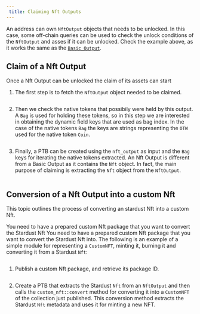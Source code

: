 ```yaml
---
 title: Claiming Nft Outputs
---
```


An address can own `NftOutput` objects that needs to be unlocked. 
In this case, some off-chain queries can be used to check the unlock conditions of the `NftOutput` and asses if it can be unlocked. 
Check the example above, as it works the same as the [`Basic Output`](#basic-output).
    
## Claim of a Nft Output
Once a Nft Output can be unlocked the claim of its assets can start

1. The first step is to fetch the `NftOutput` object needed to be claimed.

<Tabs>
<TabItem value="rs" label="Rust">

```rust file=<rootDir>/docs/examples/rust/stardust/nft-output-claim.rs#L54-L78
```

</TabItem>
<TabItem value="ts" label="TypeScript">

</TabItem>
</Tabs>


2. Then we check the native tokens that possibily were held by this output. A `Bag` is used for holding these tokens, so in this step we are interested in obtaining the dynamic field keys that are used as bag index. In the case of the native tokens `Bag` the keys are strings representing the `OTW` used for the native token `Coin`. 

<Tabs>
<TabItem value="rs" label="Rust">

```rust file=<rootDir>/docs/examples/rust/stardust/nft-output-claim.rs#L80-L105
```

</TabItem>
<TabItem value="ts" label="TypeScript">

</TabItem>
</Tabs>

3. Finally, a PTB can be created using the `nft_output` as input and the `Bag` keys for iterating the native tokens extracted.
An Nft Output is different from a Basic Output as it contains the `Nft` object. 
In fact, the main purpose of claiming is extracting the `Nft` object from the `NftOutput`.

<Tabs>
<TabItem value="rs" label="Rust">

```rust file=<rootDir>/docs/examples/rust/stardust/nft-output-claim.rs#L107-L173
```

</TabItem>
<TabItem value="ts" label="TypeScript">

</TabItem>
</Tabs>

## Conversion of a Nft Output into a custom Nft
This topic outlines the process of converting an stardust Nft into a custom Nft.

You need to have a prepared custom Nft package that you want to convert the Stardust Nft You need to have a prepared custom Nft package that you want to convert the Stardust Nft into. 
The following is an example of a simple module for representing a `CustomNFT`, minting it, burning it and converting it from a Stardust `Nft`:

<Tabs>
<TabItem value="move" label="Move">

```move file=<rootDir>/docs/examples/move/custom_nft/sources/custom_nft.move
```

</TabItem>
<TabItem value="ts" label="TypeScript">

</TabItem>
</Tabs>


1. Publish a custom Nft package, and retrieve its package ID.

<Tabs>
<TabItem value="rs" label="Rust">

```rust file=<rootDir>/docs/examples/rust/stardust/nft-migration.rs#L206-L223
```

</TabItem>
<TabItem value="ts" label="TypeScript">

</TabItem>
</Tabs>

2. Create a PTB that extracts the Stardust `Nft` from an `NftOutput` and then calls the `custom_nft::convert` method for converting it into a `CustomNFT` of the collection just published. 
This conversion method extracts the Stardust `Nft` metadata and uses it for minting a new NFT.

<Tabs>
<TabItem value="rs" label="Rust">

```rust file=<rootDir>/docs/examples/rust/stardust/nft-migration.rs#L83-L137
```

</TabItem>
<TabItem value="ts" label="TypeScript">

</TabItem>
</Tabs>

